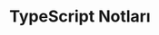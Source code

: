 ---
title: 'TypeScript Notları'
publishedAt: '2024-04-02'
summary: ''
slug: ''
link: 'https://afatihyavasi.gitbook.io/typescript-notlari'
tag: 'javascript'
---